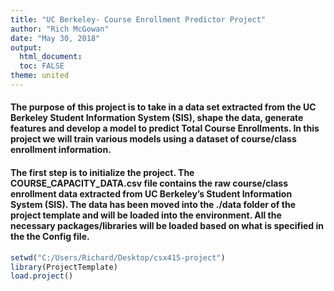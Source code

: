 ```yaml
---
title: "UC Berkeley- Course Enrollment Predictor Project"
author: "Rich McGowan"
date: "May 30, 2018"
output: 
  html_document:
  toc: FALSE
theme: united
---
```

#### The purpose of this project is to take in a data set extracted from the UC Berkeley Student Information System (SIS), shape the data, generate features and develop a model to predict Total Course Enrollments. In this project we will train various models using a dataset of course/class enrollment information.  

#### The first step is to initialize the project. The COURSE_CAPACITY_DATA.csv file contains the raw course/class enrollment data extracted from UC Berkeley's Student Information System (SIS).  The data has been moved into the ./data folder of the project template and will be loaded into the environment.  All the necessary packages/libraries will be loaded based on what is specified in the the Config file.
```r
setwd("C:/Users/Richard/Desktop/csx415-project")
library(ProjectTemplate)
load.project()
```